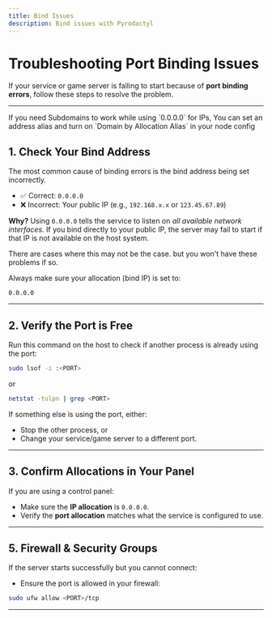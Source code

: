 ```yaml
---
title: Bind Issues
description: Bind issues with Pyrodactyl
---
```



# Troubleshooting Port Binding Issues

If your service or game server is failing to start because of **port binding errors**, follow these steps to resolve the problem.

---


<Callout title="Subdomain on 0.0.0.0" type='info'>
  If you need Subdomains to work while using `0.0.0.0` for IPs, You can set an address alias and turn on `Domain by Allocation Alias` in your node config
</Callout>


## 1. Check Your Bind Address

The most common cause of binding errors is the bind address being set incorrectly.

* ✅ Correct: `0.0.0.0`
* ❌ Incorrect: Your public IP (e.g., `192.168.x.x` or `123.45.67.89`)

**Why?**
Using `0.0.0.0` tells the service to listen on *all available network interfaces*. If you bind directly to your public IP, the server may fail to start if that IP is not available on the host system.

There are cases where this may not be the case. but you won't have these problems if so.

Always make sure your allocation (bind IP) is set to:

```
0.0.0.0
```

---

## 2. Verify the Port is Free

Run this command on the host to check if another process is already using the port:

```bash
sudo lsof -i :<PORT>
```

or

```bash
netstat -tulpn | grep <PORT>
```

If something else is using the port, either:

* Stop the other process, or
* Change your service/game server to a different port.

---

## 3. Confirm Allocations in Your Panel

If you are using a control panel:

* Make sure the **IP allocation** is `0.0.0.0`.
* Verify the **port allocation** matches what the service is configured to use.

---

## 5. Firewall & Security Groups

If the server starts successfully but you cannot connect:

* Ensure the port is allowed in your firewall:

```bash
sudo ufw allow <PORT>/tcp
```

---
